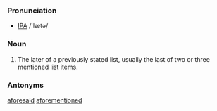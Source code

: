 ===Pronunciation===
* [[IPA]] /'lætə/

===Noun===
# The later of a previously stated list, usually the last of two or three mentioned list items.

===Antonyms===
[[aforesaid]]
[[aforementioned]]